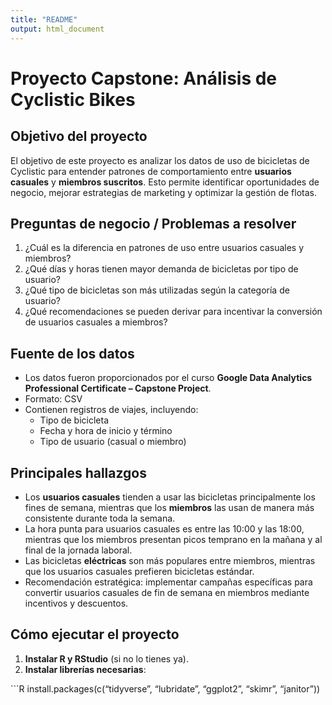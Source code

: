```yaml
---
title: "README"
output: html_document
---
```


# Proyecto Capstone: Análisis de Cyclistic Bikes

## Objetivo del proyecto
El objetivo de este proyecto es analizar los datos de uso de bicicletas de Cyclistic para entender patrones de comportamiento entre **usuarios casuales** y **miembros suscritos**. Esto permite identificar oportunidades de negocio, mejorar estrategias de marketing y optimizar la gestión de flotas.

## Preguntas de negocio / Problemas a resolver
1. ¿Cuál es la diferencia en patrones de uso entre usuarios casuales y miembros?
2. ¿Qué días y horas tienen mayor demanda de bicicletas por tipo de usuario?
3. ¿Qué tipo de bicicletas son más utilizadas según la categoría de usuario?
4. ¿Qué recomendaciones se pueden derivar para incentivar la conversión de usuarios casuales a miembros?

## Fuente de los datos
- Los datos fueron proporcionados por el curso **Google Data Analytics Professional Certificate – Capstone Project**.
- Formato: CSV
- Contienen registros de viajes, incluyendo:
  - Tipo de bicicleta
  - Fecha y hora de inicio y término
  - Tipo de usuario (casual o miembro)

## Principales hallazgos
- Los **usuarios casuales** tienden a usar las bicicletas principalmente los fines de semana, mientras que los **miembros** las usan de manera más consistente durante toda la semana.
- La hora punta para usuarios casuales es entre las 10:00 y las 18:00, mientras que los miembros presentan picos temprano en la mañana y al final de la jornada laboral.
- Las bicicletas **eléctricas** son más populares entre miembros, mientras que los usuarios casuales prefieren bicicletas estándar.
- Recomendación estratégica: implementar campañas específicas para convertir usuarios casuales de fin de semana en miembros mediante incentivos y descuentos.

## Cómo ejecutar el proyecto
1. **Instalar R y RStudio** (si no lo tienes ya).
2. **Instalar librerías necesarias**:

```R
install.packages(c("tidyverse", "lubridate", "ggplot2", "skimr", "janitor"))
